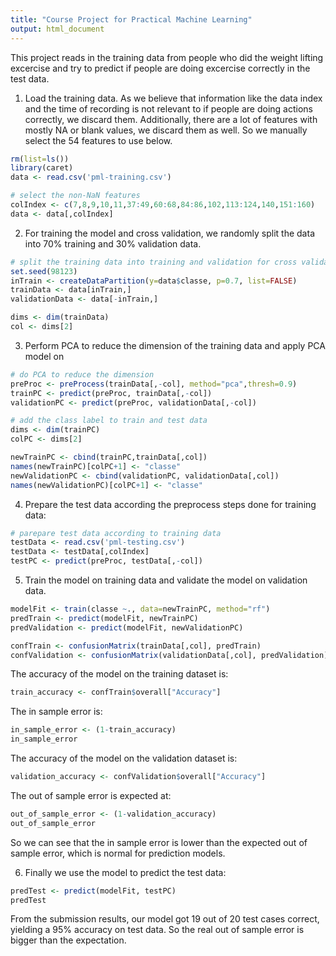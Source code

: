 ---
title: "Course Project for Practical Machine Learning"
output: html_document
---
This project reads in the training data from people who did the weight lifting excercise and try to predict if people are doing excercise correctly in the test data. 

1. Load the training data. As we believe that information like the data index and the time of recording is not relevant to if people are doing actions correctly, we discard them. Additionally, there are a lot of features with mostly NA or blank values, we discard them as well. So we manually select the 54 features to use below. 
```{r, warning=FALSE}
rm(list=ls())
library(caret)
data <- read.csv('pml-training.csv')

# select the non-NaN features
colIndex <- c(7,8,9,10,11,37:49,60:68,84:86,102,113:124,140,151:160)
data <- data[,colIndex]

```

2. For training the model and cross validation, we randomly split the data into 70% training and 30% validation data.  
```{r, warning=FALSE}
# split the training data into training and validation for cross validation
set.seed(98123)
inTrain <- createDataPartition(y=data$classe, p=0.7, list=FALSE)
trainData <- data[inTrain,]
validationData <- data[-inTrain,]

dims <- dim(trainData)
col <- dims[2]
```


3. Perform PCA to reduce the dimension of the training data and apply PCA model on 
```{r, warning=FALSE}
# do PCA to reduce the dimension
preProc <- preProcess(trainData[,-col], method="pca",thresh=0.9)
trainPC <- predict(preProc, trainData[,-col])
validationPC <- predict(preProc, validationData[,-col])

# add the class label to train and test data
dims <- dim(trainPC)
colPC <- dims[2]

newTrainPC <- cbind(trainPC,trainData[,col])
names(newTrainPC)[colPC+1] <- "classe"
newValidationPC <- cbind(validationPC, validationData[,col])
names(newValidationPC)[colPC+1] <- "classe"
```

4. Prepare the test data according the preprocess steps done for training data:

```{r, warning=FALSE}
# parepare test data according to training data
testData <- read.csv('pml-testing.csv')
testData <- testData[,colIndex]
testPC <- predict(preProc, testData[,-col])
```

5. Train the model on training data and validate the model on validation data. 
```{r, warning=FALSE}
modelFit <- train(classe ~., data=newTrainPC, method="rf")
predTrain <- predict(modelFit, newTrainPC)
predValidation <- predict(modelFit, newValidationPC)

confTrain <- confusionMatrix(trainData[,col], predTrain)
confValidation <- confusionMatrix(validationData[,col], predValidation)
```

The accuracy of the model on the training dataset is:  
```{r, warning=FALSE}
train_accuracy <- confTrain$overall["Accuracy"]
```

The in sample error is:
```{r, warning=FALSE}
in_sample_error <- (1-train_accuracy)
in_sample_error
```

The accuracy of the model on the validation dataset is: 
```{r, warning=FALSE}
validation_accuracy <- confValidation$overall["Accuracy"]
```

The out of sample error is expected at:
```{r,warning=FALSE}
out_of_sample_error <- (1-validation_accuracy)
out_of_sample_error
```

So we can see that the in sample error is lower than the expected out of sample error, which is normal for prediction models. 

6. Finally we use the model to predict the test data:
```{r, warning=FALSE}
predTest <- predict(modelFit, testPC)
predTest
```

From the submission results, our model got 19 out of 20 test cases correct, yielding a 95% accuracy on test data. So the real out of sample error is bigger than the expectation. 
